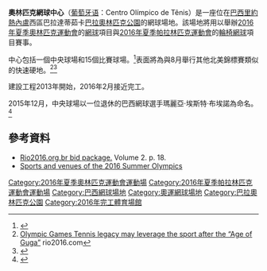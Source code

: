 {{Infobox Stadium
| stadium_name = 奧林匹克網球中心<br/><small>{{nobold|{{noitalics|Olympic Tennis Centre}}}}</small>
| nickname =
| image = Rio2016 julho ParqueOlimpico Barra 006 8280 -c-2016 GabrielHeusi HeusiAction.jpg
| fullname = 奧林匹克網球中心
| location = [[巴西|巴西]][[里約熱內盧|里約熱內盧]]巴拉
| coordinates = {{coord|-22.978822|-43.396382|display=it|type:landmark}}
| broke_ground = 2013年
| built = 
| opened = 2016年
| renovated =
| expanded =
| closed =
| demolished =
| owner = 
| operator =
| surface =
| construction_cost = {{BRL|1.628億}}
| architect = 
| structural engineer =
| services engineer =
| general_contractor=
| project_manager =
| main_contractors =
| former_names =
| tenants = [[2016年夏季奧林匹克運動會|2016年夏季奧林匹克運動會]]（[[2016年夏季奧林匹克運動會網球比賽|網球]]）<br/>[[2016年夏季帕拉林匹克運動會|2016年夏季帕拉林匹克運動會]]（[[2016年夏季傷殘奧林匹克運動會輪椅網球比賽|輪椅網球]]）
| seating_capacity = 4個場地總計18,250人<br>10,000人（瑪麗亞·埃斯特·布埃諾球場）<br>5,000人（表演球場1）<br>3,000人（表演球場2）<br>250人（比賽球場）
| dimensions =
}}

'''奧林匹克網球中心'''（[[葡萄牙语|葡萄牙语]]：Centro Olímpico de Tênis）是一座位在[[巴西|巴西]][[里約熱內盧|里約熱內盧]]西區巴拉達蒂茹卡[[巴拉奧林匹克公園|巴拉奧林匹克公園]]的網球場地。該場地將用以舉辦[[2016年夏季奧林匹克運動會|2016年夏季奧林匹克運動會]]的[[2016年夏季奧林匹克運動會網球比賽|網球]]項目與[[2016年夏季帕拉林匹克運動會|2016年夏季帕拉林匹克運動會]]的[[2016年夏季傷殘奧林匹克運動會輪椅網球比賽|輪椅網球]]項目賽事。

中心包括一個中央球場和15個比賽球場。<ref>{{cite web | url=http://www.rio2016.com/en/the-games/map-of-the-venues/olympic-tennis-center | title=Olympic Tennis Center | publisher=Rio 2016 | accessdate=9 March 2016 | archive-date=2016-04-23 | archive-url=https://web.archive.org/web/20160423180019/http://www.rio2016.com/en/the-games/map-of-the-venues/olympic-tennis-center | dead-url=no }}</ref>表面將為與8月舉行其他北美錦標賽類似的快速硬地。<ref>[http://www.rio2016.com/en/news/news/olympic-games-tennis-legacy-may-leverage-the-sport-after-the-age-of-guga Olympic Games Tennis legacy may leverage the sport after the “Age of Guga”] {{Wayback|url=http://www.rio2016.com/en/news/news/olympic-games-tennis-legacy-may-leverage-the-sport-after-the-age-of-guga |date=20150114063418 }} rio2016.com</ref><ref>{{cite news | url=http://www.tennis.com/pro-game/2015/02/nadal-surprised-hard-court-selection-2016-olympics-rio/54064/#.Vt7_epx97IU | title=Nadal surprised at hard-court selection for 2016 Olympics in Rio | work=[[网球杂志|Tennis Magazine]] | date=14 February 2015 | accessdate=9 March 2016 | author=Tandon, Kamakshi | archive-date=2018-05-08 | archive-url=https://web.archive.org/web/20180508054728/http://www.tennis.com/pro-game/2015/02/nadal-surprised-hard-court-selection-2016-olympics-rio/54064/#.Vt7_epx97IU | dead-url=no }}</ref>

建設工程2013年開始，2016年2月接近完工。

2015年12月，中央球場以一位退休的巴西網球選手瑪麗亞·埃斯特·布埃諾為命名。<ref>{{cite news | url=http://globoesporte.globo.com/olimpiadas/noticia/2015/12/paes-inaugura-arena-olimpica-de-tenis-em-homenagem-maria-esther-bueno.html | title=Paes inaugura arena olímpica de tênis em homenagem a Maria Esther Bueno | work=globoesporte | date=12 December 2016 | accessdate=10 March 2016 | author=Fontes, Carol | language=pt | archive-date=2020-08-19 | archive-url=https://web.archive.org/web/20200819201200/http://globoesporte.globo.com/olimpiadas/noticia/2015/12/paes-inaugura-arena-olimpica-de-tenis-em-homenagem-maria-esther-bueno.html | dead-url=no }}</ref>

== 參考資料 ==
{{Reflist}}

* [https://web.archive.org/web/20101112204539/http://www.rio2016.org.br/sumarioexecutivo/sumario/English/Per%20Theme/Volume%202/Theme_09.pdf Rio2016.org.br bid package.] Volume 2. p. 18.
* [https://web.archive.org/web/20090320033717/http://urutau.proderj.rj.gov.br/rio2016_imagens/sumario/English/Per%20Theme/Volume%202/Theme_09.pdf Sports and venues of the 2016 Summer Olympics]

{{2016年夏季奧林匹克運動會比賽場館}}
{{2016年夏季帕拉林匹克運動會比賽場館}}

{{DEFAULTSORT:Olympic Tennis Centre}}
[[Category:2016年夏季奧林匹克運動會運動場|Category:2016年夏季奧林匹克運動會運動場]]
[[Category:2016年夏季帕拉林匹克運動會運動場|Category:2016年夏季帕拉林匹克運動會運動場]]
[[Category:巴西網球場地|Category:巴西網球場地]]
[[Category:奧運網球場地|Category:奧運網球場地]]
[[Category:巴拉奧林匹克公園|Category:巴拉奧林匹克公園]]
[[Category:2016年完工體育場館|Category:2016年完工體育場館]]